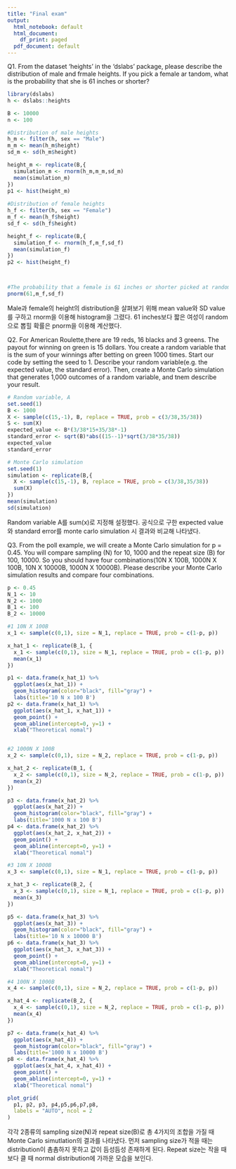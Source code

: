 ```yaml
---
title: "Final exam"
output:
  html_notebook: default
  html_document:
    df_print: paged
  pdf_document: default
---
```



Q1. From the dataset 'heights' in the 'dslabs' package, please describe the distribution of male and frmale heights. If you pick a female ar tandom, what is the probability that she is 61 inches or shorter?
```r
library(dslabs)
h <- dslabs::heights

B <- 10000
n <- 100

#Distribution of male heights
h_m <- filter(h, sex == "Male")
m_m <- mean(h_m$height)
sd_m <- sd(h_m$height)

height_m <- replicate(B,{
  simulation_m <- rnorm(h_m,m_m,sd_m)
  mean(simulation_m)
})
p1 <- hist(height_m)
  
#Distribution of female heights
h_f <- filter(h, sex == "Female")
m_f <- mean(h_f$height)
sd_f <- sd(h_f$height)

height_f <- replicate(B,{
  simulation_f <- rnorm(h_f,m_f,sd_f)
  mean(simulation_f)
})
p2 <- hist(height_f)



#The probability that a female is 61 inches or shorter picked at random
pnorm(61,m_f,sd_f)


```
Male과 female의 height의 distribution을 살펴보기 위해 mean value와 SD value를 구하고 rnorm을 이용해 histogram을 그렸다. 
61 inches보다 짧은 여성이 random으로 뽑힐 확률은 pnorm을 이용해 계산했다. 


Q2. For American Roulette,there are 19 reds, 16 blacks and 3 greens. The payout for winning on green is 15 dollars. You create a random variable that is the sum of your winnings after betting on green 1000 times. Start our code by setting the seed to 1. Describe your random variable(e.g. the expected value, the standard error). Then, create a Monte Carlo simulation that generates 1,000 outcomes of a random variable, and tnem describe your result.

```r
# Random variable, A
set.seed(1)
B <- 1000
X <- sample(c(15,-1), B, replace = TRUE, prob = c(3/38,35/38))
S <- sum(X)
expected_value <- B*(3/38*15+35/38*-1)
standard_error <- sqrt(B)*abs((15--1)*sqrt(3/38*35/38))
expected_value
standard_error

# Monte Carlo simulation
set.seed(1)
simulation <- replicate(B,{
  X <- sample(c(15,-1), B, replace = TRUE, prob = c(3/38,35/38))
  sum(X)
})
mean(simulation)
sd(simulation)
```
Random variable A를 sum(x)로 지정해 설정했다. 공식으로 구한 expected value와 standard error를 monte carlo simulation 시 결과와 비교해 나타냈다.


Q3. From the poll example, we will create a Monte Carlo simulation for p = 0.45. You will compare sampling (N) for 10, 1000 and the repeat size (B) for 100, 10000. So you should have four combinations(10N X 100B, 1000N X 100B, 10N X 10000B, 1000N X 10000B). Please describe your Monte Carlo simulation results and compare four combinations.

```r
p <- 0.45
N_1 <- 10
N_2 <- 1000
B_1 <- 100
B_2 <- 10000

#1 10N X 100B
x_1 <- sample(c(0,1), size = N_1, replace = TRUE, prob = c(1-p, p))

x_hat_1 <- replicate(B_1, {
  x_1 <- sample(c(0,1), size = N_1, replace = TRUE, prob = c(1-p, p))
  mean(x_1)
})

p1 <- data.frame(x_hat_1) %>% 
  ggplot(aes(x_hat_1)) +
  geom_histogram(color="black", fill="gray") +
  labs(title='10 N x 100 B')
p2 <- data.frame(x_hat_1) %>% 
  ggplot(aes(x_hat_1, x_hat_1)) + 
  geom_point() +
  geom_abline(intercept=0, y=1) +
  xlab("Theoretical nomal")


#2 1000N X 100B
x_2 <- sample(c(0,1), size = N_2, replace = TRUE, prob = c(1-p, p))

x_hat_2 <- replicate(B_1, {
  x_2 <- sample(c(0,1), size = N_2, replace = TRUE, prob = c(1-p, p))
  mean(x_2)
})

p3 <- data.frame(x_hat_2) %>% 
  ggplot(aes(x_hat_2)) +
  geom_histogram(color="black", fill="gray") +
  labs(title='1000 N x 100 B')
p4 <- data.frame(x_hat_2) %>% 
  ggplot(aes(x_hat_2, x_hat_2)) + 
  geom_point() +
  geom_abline(intercept=0, y=1) +
  xlab("Theoretical nomal")

#3 10N X 1000B
x_3 <- sample(c(0,1), size = N_1, replace = TRUE, prob = c(1-p, p))

x_hat_3 <- replicate(B_2, {
  x_3 <- sample(c(0,1), size = N_1, replace = TRUE, prob = c(1-p, p))
  mean(x_3)
})

p5 <- data.frame(x_hat_3) %>% 
  ggplot(aes(x_hat_3)) +
  geom_histogram(color="black", fill="gray") +
  labs(title='10 N x 10000 B')
p6 <- data.frame(x_hat_3) %>% 
  ggplot(aes(x_hat_3, x_hat_3)) + 
  geom_point() +
  geom_abline(intercept=0, y=1) +
  xlab("Theoretical nomal")

#4 100N X 1000B
x_4 <- sample(c(0,1), size = N_2, replace = TRUE, prob = c(1-p, p))

x_hat_4 <- replicate(B_2, {
  x_4 <- sample(c(0,1), size = N_2, replace = TRUE, prob = c(1-p, p))
  mean(x_4)
})

p7 <- data.frame(x_hat_4) %>% 
  ggplot(aes(x_hat_4)) +
  geom_histogram(color="black", fill="gray") +
  labs(title='1000 N x 10000 B')
p8 <- data.frame(x_hat_4) %>% 
  ggplot(aes(x_hat_4, x_hat_4)) + 
  geom_point() +
  geom_abline(intercept=0, y=1) +
  xlab("Theoretical nomal")

plot_grid(
  p1, p2, p3, p4,p5,p6,p7,p8,
  labels = "AUTO", ncol = 2
)


```
각각 2종류의 sampling size(N)과 repeat size(B)로 총 4가지의 조합을 가질 때 Monte Carlo simutlation의 결과를 나타냈다. 먼저 sampling size가 적을 때는 distribution이 촘촘하지 못하고 값이 듬성듬성 존재하게 된다. Repeat size는 작을 때보다 클 때 normal distribution에 가까운 모습을 보인다. 


